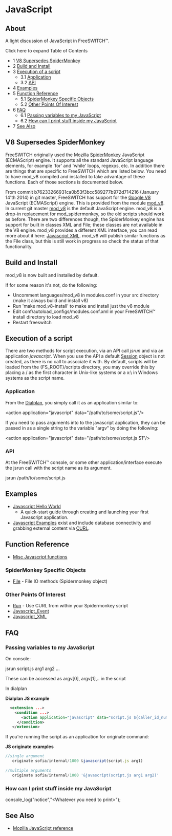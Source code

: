 
# JavaScript 

 

## About

A light discussion of JavaScript in FreeSWITCH™.

Click here to expand Table of Contents

* 1 [V8 Supersedes SpiderMonkey](#v8-supersedes-spidermonkey)
* 2 [Build and Install](#build-and-install)
* 3 [Execution of a script](#execution-of-a-script)  
   * 3.1 [Application](#application)  
   * 3.2 [API](#api)
* 4 [Examples](#examples-)
* 5 [Function Reference](#function-reference-)  
   * 5.1 [SpiderMonkey Specific Objects](#spidermonkey-specific-objects)  
   * 5.2 [Other Points Of Interest](#other-points-of-interest-)
* 6 [FAQ](#faq)  
   * 6.1 [Passing variables to my JavaScript](#passing-variables-to-my-javascript)  
   * 6.2 [How can I print stuff inside my JavaScript](#how-can-i-print-stuff-inside-my-javascript)
* 7 [See Also](#see-also-)

## V8 Supersedes SpiderMonkey

FreeSWITCH originally used the Mozilla [SpiderMonkey](http://www.mozilla.org/js/spidermonkey/) JavaScript (ECMAScript) engine. It supports all the standard JavaScript language elements, for example 'for' and 'while' loops, regexps, etc. In addition there are things that are specific to FreeSWITCH which are listed below. You need to have mod\_v8 compiled and installed to take advantage of these functions. Each of those sections is documented below.

From commit b76233266931ca0b53f3bcc589277b972d714216 (January 14'th 2014) in git master, FreeSWITCH has support for the [Google V8](https://code.google.com/p/v8/) JavaScript (ECMAScript) engine. This is provided from the module [mod\_v8](../../Modules/mod_v8_1048935.mdx#api). In current git master [mod\_v8](../../Modules/mod_v8_1048935.mdx#api) is the default JavaScript engine. mod\_v8 is a drop-in replacement for mod\_spidermonkey, so the old scripts should work as before. There are two differences though, the SpiderMonkey engine has support for built in classes XML and File; these classes are not available in the V8 engine. mod\_v8 provides a different XML interface, you can read more about it here: [Javascript XML](Javascript-Examples/index.mdx#about). mod\_v8 will publish similar functions as the File class, but this is still work in progress so check the status of that functionality.

## Build and Install

mod\_v8 is now built and installed by default.

If for some reason it's not, do the following:

* Uncomment languages/mod\_v8 in modules.conf in your src directory (make it always build and install v8)
* Run 'make mod\_v8-install' to make and install just the v8 module
* Edit conf/autoload\_configs/modules.conf.xml in your FreeSWITCH™ install directory to load mod\_v8
* Restart freeswitch

## Execution of a script

There are two methods for script execution, via an API call _jsrun_ and via an application _javascript_. When you use the API a default [Session](Session/index.mdx#methods) object is not created, as there is no call to associate it with. By default, scripts will be loaded from the {FS\_ROOT}/scripts directory, you may override this by placing a / as the first character in Unix-like systems or a x:\\ in Windows systems as the script name.

### Application

From the [Dialplan](../../Dialplan/XML-Dialplan/index.mdx#about), you simply call it as an application similar to:

&lt;action application="javascript" data="/path/to/some/script.js"/>

If you need to pass arguments into to the javascript application, they can be passed in as a single string to the variable "argv" by doing the following:

&lt;action application="javascript" data="/path/to/some/script.js $1"/>

### API

At the FreeSWITCH™ console, or some other application/interface execute the jsrun call with the script name as its argument.

jsrun /path/to/some/script.js

## Examples 

* [Javascript Hello World](Javascript-Examples/Javascript-Example---HelloWorld_7144139.mdx#about)  
   * A quick-start guide through creating and launching your first Javascript application.
* [Javascript Examples](https://freeswitch.org/confluence/dosearchsite.action?queryString=javascript+example) exist and include database connectivity and grabbing external content via [CURL](http://en.wikipedia.org/wiki/CURL).

## Function Reference 

* [Misc Javascript functions](https://wiki.freeswitch.org/wiki/Misc%5FJavascript%5Ffunctions "Misc Javascript functions")

### SpiderMonkey Specific Objects

* [File](https://wiki.freeswitch.org/wiki/File "File") \- File IO methods (Spidermonkey object)

### Other Points Of Interest 

* [Run](https://wiki.freeswitch.org/wiki/Run "Run") \- Use CURL from within your Spidermonkey script
* [Javascript\_Event](https://wiki.freeswitch.org/wiki/Javascript%5FEvent "Javascript Event")
* [Javascript\_XML](https://wiki.freeswitch.org/wiki/Javascript%5FXML "Javascript XML")

## FAQ

### Passing variables to my JavaScript

On console:

  jsrun script.js arg1 arg2 ...

These can be accessed as argv\[0\], argv\[1\],.. in the script

In dialplan

**Dialplan JS example**

```xml
  <extension ...>
    <condition ...>
       <action application="javascript" data="script.js ${caller_id_number}"/>
     </condition>
   </extension>
```

If you're running the script as an application for originate command:

**JS originate examples**

```js
//single argument
   originate sofia/internal/1000 &javascript(script.js arg1)          
 
//multiple arguments
   originate sofia/internal/1000 '&javascript(script.js arg1 arg2)'   
```

### How can I print stuff inside my JavaScript

  console_log("notice","&lt;Whatever you need to print>");

  
## See Also 

* [Mozilla JavaScript reference](http://developer.mozilla.org/en/docs/JavaScript)



